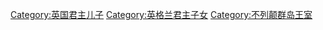 [[Category:英国君主儿子|Category:英国君主儿子]]
[[Category:英格兰君主子女|Category:英格兰君主子女]]
[[Category:不列颠群岛王室|Category:不列颠群岛王室]]